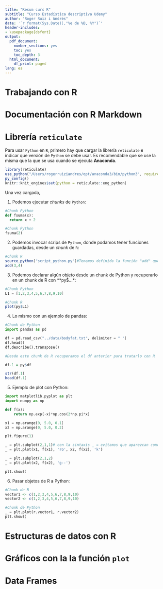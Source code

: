 ```yaml
---
title: "Resum curs R"
subtitle: "Curso Estadística descriptiva Udemy"
author: "Roger Ruiz i Andrés"
date: '`r format(Sys.Date(),"%e de %B, %Y")`'
header-includes: 
- \usepackage{dsfont}
output:
  pdf_document:
    number_sections: yes
    toc: yes
    toc_depth: 3
  html_document:
    df_print: paged
lang: es
---
```


\newpage

# Trabajando con R  
  
# Documentación con R Markdown  
  
# Librería `reticulate`  

Para usar `Python` en `R`, primero hay que cargar la librería `reticulate` e indicar que versión de `Python` se debe usar. Es recomendable que se use la misma que la que se usa cuando se ejecuta **Anaconda**. 

```r
library(reticulate)
use_python("/Users/rogerruiziandres/opt/anaconda3/bin/python3", required = TRUE)
py_config()
knitr::knit_engines$set(python = reticulate::eng_python)
```

Una vez cargada,   
  
1.  Podemos ejecutar *chunks* de `Python`:

```python
#Chunk Python
def fsuma(x):
  return x + 2
```

```python
#Chunk Python
fsuma(2)
```


2. Podemos invocar scrips de `Python`, donde podamos tener funciones guardadas, desde un *chunk* de `R`:

```r
#Chunk R
source_python("script_python.py")#Tenemos definida la función "add" que suma dos números
add(3,4)
```

\newpage

3. Podemos declarar algún objeto desde un chunk de Python y recuperarlo en un chunk de R con **py$...*:

```python
#Chunk Python
L1 = [1,2,3,4,5,6,7,8,9,10]
```

```r
#Chunk R
plot(py$L1)
```

4. Lo mismo con un ejemplo de pandas:

```python
#Chunk de Python
import pandas as pd

df = pd.read_csv("../data/bodyfat.txt", delimiter = " ")
df.head()
df.describe().transpose()
```

```r
#Desde este chunk de R recuperamos el df anterior para tratarlo con R

df.1 = py$df

str(df.1)
head(df.1)
```

\newpage

5. Ejemplo de plot con Python:
```python
import matplotlib.pyplot as plt
import numpy as np
```

```python
def f(x):
    return np.exp(-x)*np.cos(2*np.pi*x)
```

```python
x1 = np.arange(0, 5.0, 0.1)
x2 = np.arange(0, 5.0, 0.2)
```

```python
plt.figure(1)

_ = plt.subplot(2,1,1)# con la sintaxis _ = evitamos que aparezcan comentarios en el resultado final
_ = plt.plot(x1, f(x1), 'ro', x2, f(x2), 'k')

_ = plt.subplot(2,1,2)
_ = plt.plot(x2, f(x2), 'g--')

plt.show()
```



\newpage

6. Pasar objetos de R a Python:

```r
#Chunk de R
vector1 <- c(1,2,3,4,5,6,7,8,9,10)
vector2 <- c(1,2,3,4,5,6,7,8,9,10)
```

```python
#Chunk de Python
_ = plt.plot(r.vector1, r.vector2)
plt.show()
```



\newpage
  
# Estructuras de datos con R  
  
# Gráficos con la la función `plot` 
  
# Data Frames  
  
  